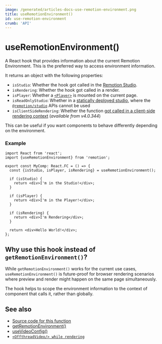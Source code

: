 ```yaml
---
image: /generated/articles-docs-use-remotion-environment.png
title: useRemotionEnvironment()
id: use-remotion-environment
crumb: 'API'
---
```


# useRemotionEnvironment()<AvailableFrom v="4.0.342" />

A React hook that provides information about the current Remotion Environment. This is the preferred way to access environment information.

It returns an object with the following properties:

- `isStudio`: Whether the hook got called in the [Remotion Studio](/docs/cli/studio).
- `isRendering`: Whether the hook got called in a render.
- `isPlayer`: Whether a [`<Player>`](/docs/player) is mounted on the current page.
- `isReadOnlyStudio`: Whether in a [statically deployed studio](https://www.remotion.dev/docs/studio/deploy-static), where the [`@remotion/studio`](/docs/studio/api) APIs cannot be used
- `isClientSideRendering`: Whether the function [got called in a client-side rendering context](/docs/miscellaneous/render-in-browser) (_available from v4.0.344_)

This can be useful if you want components to behave differently depending on the environment.

### Example

```tsx twoslash
import React from 'react';
import {useRemotionEnvironment} from 'remotion';

export const MyComp: React.FC = () => {
  const {isStudio, isPlayer, isRendering} = useRemotionEnvironment();

  if (isStudio) {
    return <div>I'm in the Studio!</div>;
  }

  if (isPlayer) {
    return <div>I'm in the Player!</div>;
  }

  if (isRendering) {
    return <div>I'm Rendering</div>;
  }

  return <div>Hello World!</div>;
};
```

## Why use this hook instead of `getRemotionEnvironment()`?

While `getRemotionEnvironment()` works for the current use cases, `useRemotionEnvironment()` is future-proof for browser rendering scenarios where preview and render might happen on the same page simultaneously.

The hook helps to scope the environment information to the context of component that calls it, rather than globally.

## See also

- [Source code for this function](https://github.com/remotion-dev/remotion/blob/main/packages/core/src/use-remotion-environment.ts)
- [getRemotionEnvironment()](/docs/get-remotion-environment)
- [useVideoConfig()](/docs/use-video-config)
- [`<OffthreadVideo/> while rendering`](/docs/video-tags#using-a-different-tag-in-preview-and-rendering)
